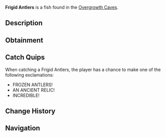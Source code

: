 {{FishInfobox
|image          = Frigid Antlers.png
|rarity         = Legendary
|sea            = First Sea
|location       = [[Overgrowth Caves]]
|sublocation    = 
|sources        = Fishing Rod
|radar_location = 
|prog_speed     = -20
|xp             = 800
|weather        = 
|time           = 
|season         = Winter
|bait           = 
|base_weight    = 100
|base_value     = 1200
|weight_range   = 50
|base_chance    = 1
|base_resil     = 25
}}
'''Frigid Antlers''' is a {{Rarity|Legendary}} fish found in the [[Overgrowth Caves]].

== Description ==
{{Description|Ancient reindeer antlers preserved perfectly in magical ice, still radiating a mysterious energy.|Bestiary Entry}}

== Obtainment ==
{{Description|Hidden in the deepest, coldest parts of the cave.|Bestiary Hint}}
{{Fish Availability|
Overgrowth Caves
|top_rods      = 
Leviathan's Fang Rod\67833.43\159717.31;
Free Spirit Rod\63540\160721.09;
Trident Rod\58659.66\148376.52;
No-Life Rod\47248.17\107476.64;
Great Rod of Oscar\46554.5\95345.08;
Resourceful Rod\34538.69\77664.04;
Destiny Rod\36517.4\79668.02;
Azure Of Lagoon\46366.46\113546.21;
Ethereal Prism Rod\46317.83\96145.39;
Seraphic Rod\46174.85\96686.22;
Astralhook Rod\46145.53\95702.62;
Rod Of The Forgotten Fang\43140.43\93351.89;
Challenger's Rod\42607.21\93982.89;
Blazebringer Rod\41103.06\91073.52;
Rod Of The Depths\38993.3\84157.18;
Zeus Rod\38637.36\85709.61;
Verdant Shear Rod\38313.6\86139.02;
Rod Of The Exalted One\37364.82\83447.44;
Depthseeker Rod\35286.85\80397.81;
Avalanche Rod\31706.37\72196.1;
Volcanic Rod\30120.97\75268.32;
Steady Rod\10411.4\27365.81
|recommended   = Trident Rod
}}

== Catch Quips ==
When catching a Frigid Antlers, the player has a chance to make one of the following exclamations:
* FROZEN ANTLERS!
* AN ANCIENT RELIC!
* INCREDIBLE!

== Change History ==
{{Change History|{{subst:Current Version}}}}

== Navigation ==
{{Fish Navbox|Overgrowth Caves}}